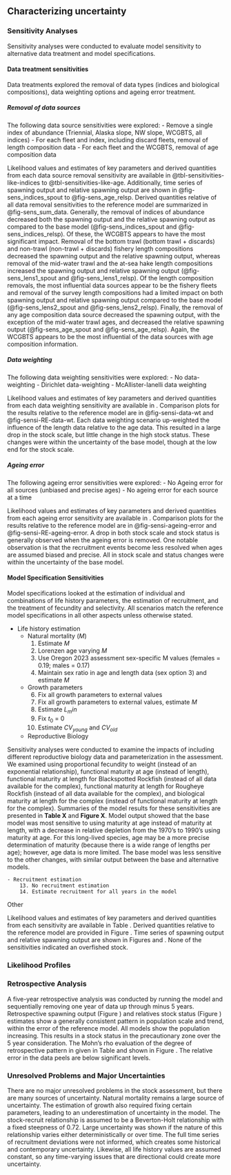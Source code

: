 ## Characterizing uncertainty
### Sensitivity Analyses {#sec-assmt-sens}
Sensitivity analyses were conducted to evaluate model sensitivity to alternative data treatment and model specifications.

#### Data treatment sensitivities

Data treatments explored the removal of data types (indices and biological compositions), data weighting options and ageing error treatment. 

##### Removal of data sources 

The following data source sensitivities were explored:
- Remove a single index of abundance (Triennial, Alaska slope, NW slope, WCGBTS, all indices)
- For each fleet and index, including discard fleets, removal of length composition data
- For each fleet and the WCGBTS, removal of age composition data

Likelihood values and estimates of key parameters and derived quantities from each data source removal sensitivity are available in @tbl-sensitivities-like-indices to @tbl-sensitivities-like-age. Additionally, time series of spawning output and relative spawning output are shown in @fig-sens_indices_spout to @fig-sens_age_relsp. Derived quantities relative of all data removal sensitivities to the reference model are summarized in @fig-sens_sum_data. Generally, the removal of indices of abundance decreased both the spawning output and the relative spawning output as compared to the base model (@fig-sens_indices_spout and @fig-sens_indices_relsp). Of these, the WCGBTS appears to have the most significant impact. Removal of the bottom trawl (bottom trawl + discards) and non-trawl (non-trawl + discards) fishery length compositions decreased the spawning output and the relative spawning output, whereas removal of the mid-water trawl and the at-sea hake length compositions increased the spawning output and relative spawning output (@fig-sens_lens1_spout and @fig-sens_lens1_relsp). Of the length composition removals, the most influential data sources appear to be the fishery fleets and removal of the survey length compositions had a limited impact on both spawning output and relative spawning output compared to the base model (@fig-sens_lens2_spout and @fig-sens_lens2_relsp). Finally, the removal of any age composition data source decreased the spawning output, with the exception of the mid-water trawl ages, and decreased the relative spawning output (@fig-sens_age_spout and @fig-sens_age_relsp). Again, the WCGBTS appears to be the most influential of the data sources with age composition information.

  	
##### Data weighting

The following data weighting sensitivities were explored:
- No data-weighting
- Dirichlet data-weighting
- McAllister-Ianelli data weighting

Likelihood values and estimates of key parameters and derived quantities from each data weighting sensitivity are available in . Comparison plots for the results relative to the reference model are in @fig-sensi-data-wt and @fig-sensi-RE-data-wt. Each data weighting scenario up-weighted the influence of the length data relative to the age data. This resulted in a large drop in the stock scale, but little change in the high stock status. These changes were within the uncertainty of the base model, though at the low end for the stock scale.


##### Ageing error

The following ageing error sensitivities were explored:
  - No Ageing error for all sources (unbiased and precise ages)
  - No ageing error for each source at a time

Likelihood values and estimates of key parameters and derived quantities from each ageing error sensitivity are available in . Comparison plots for the results relative to the reference model are in @fig-sensi-ageing-error and @fig-sensi-RE-ageing-error. A drop in both stock scale and stock status is generally observed when the ageing error is removed. One notable observation is that the recruitment events become less resolved when ages are assumed biased and precise.  All in stock scale and status changes were within the uncertainty of the base model.


#### Model Specification Sensitivities {#senstivities}

Model specifications looked at the estimation of individual and combinations of life history parameters, the estimation of recruitment, and the treatment of fecundity and selectivity. All scenarios match the reference model specifications in all other aspects unless otherwise stated.

- Life history estimation
	- Natural mortality ($M$)
		1. Estimate $M$
		2. Lorenzen age varying $M$
		3. Use Oregon 2023 assessment sex-specific M values (females = 0.19; males = 0.17)
		4. Maintain sex ratio in age and length data (sex option 3) and estimate $M$
	
	- Growth parameters
	 	6. Fix all growth parameters to external values
	 	5. Fix all growth parameters to external values, estimate $M$
		7. Estimate $L_min$
	 	8. Fix $t_0$ = 0
	 	9. Estimate $CV_{young}$ and $CV_{old}$
	
	- Reproductive Biology
	
Sensitivity analyses were conducted to examine the impacts of including different reproductive biology data and parameterization in the assessment. We examined using proportional fecundity to weight (instead of an exponential relationship), functional maturity at age (instead of length), functional maturity at length for Blackspotted Rockfish (instead of all data available for the complex), functional maturity at length for Rougheye Rockfish (instead of all data available for the complex), and biological maturity at length for the complex (instead of functional maturity at length for the complex). Summaries of the model results for these sensitivities are presented in **Table X** and **Figure X**. Model output showed that the base model was most sensitive to using maturity at age instead of maturity at length, with a decrease in relative depletion from the 1970’s to 1990’s using maturity at age. For this long-lived species, age may be a more precise determination of maturity (because there is a wide range of lengths per age); however, age data is more limited. The base model was less sensitive to the other changes, with similar output between the base and alternative models.

	- Recruitment estimation
	 	13. No recruitment estimation
	 	14. Estimate recruitment for all years in the model
 
 Other
 
Likelihood values and estimates of key parameters and derived quantities from each sensitivity are available in Table . Derived quantities relative to the reference model are provided in Figure . Time series of spawning output and relative spawning output are shown in Figures  and . None of the sensitivities indicated an overfished stock.
 
### Likelihood Profiles


### Retrospective Analysis

A five-year retrospective analysis was conducted by running the model and sequentially removing one year of data up through minus 5 years. Retrospective spawning output (Figure ) and relatives stock status (Figure ) estimates show a generally consistent pattern in population scale and trend, within the error of the reference model. All models show the population increasing. This results in a stock status in the precautionary zone over the 5 year consideration. The Mohn's rho evaluation of the degree of retrospective pattern in given in Table  and shown in Figure . The relative error in the data peels are below significant levels. 


### Unresolved Problems and Major Uncertainties

There are no major unresolved problems in the stock assessment, but there are many sources of uncertainty. Natural mortality remains a large source of uncertainty. The estimation of growth also required fixing certain parameters, leading to an underestimation of uncertainty in the model. The stock-recruit relationship is assumed to be a Beverton-Holt relationship with a fixed steepness of 0.72. Large uncertainty was shown if the nature of this relationship varies either deterministically or over time. The full time series of recruitment deviations were not informed, which creates some historical and contemporary uncertainty. Likewise, all life history values are assumed constant, so any time-varying issues that are directional could create more uncertainty. 
